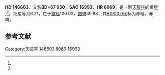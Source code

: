 {{Starbox begin
| name = HD 146603
}}
{{Starbox observe
| epoch = [[J2000.0|J2000.0]]
| constell = [[天龍座|天龍座]]<ref name=SIMBAD>{{cite web
 | url=http://simbad.u-strasbg.fr/simbad/sim-id?Ident=HR+6069
 | title=Pulsating variable Star
 | publisher=Centre de Données astronomiques de Strasbourg
 | work=SIMBAD
 | accessdate=2012-07-13
 | archive-date=2021-03-17
 | archive-url=https://web.archive.org/web/20210317174454/http://simbad.u-strasbg.fr/simbad/sim-id?Ident=HR+6069
 }}</ref><ref name=DATA>{{cite web
 | url=http://vizier.u-strasbg.fr/viz-bin/VizieR-5?-out.add=.&-source=5050&-corr=PK=HR&-out.max=9999&HR=6069
 | title=VizieR Detailed Page
 | accessdate=2012-07-13
 | archive-date=2021-03-17
 | archive-url=https://web.archive.org/web/20210317174514/http://vizier.u-strasbg.fr/viz-bin/VizieR-5?-out.add=.&-source=5050&-corr=PK%3DHR&-out.max=9999&HR=6069
 }}</ref>
| 星官 = 
| ra = {{RA|16|12|25.1}}<ref name=SIMBAD /><ref name=DATA />
| dec = {{DEC|+67|8|39}}<ref name=SIMBAD /><ref name=DATA />
| appmag_v = 6.21<ref name=SIMBAD /><ref name=DATA />
}}
{{Starbox character
| class = G8III<ref name=SIMBAD /><ref name=DATA />
| b-v = 0.99<ref name=SIMBAD /><ref name=DATA />
| u-b = 0.72<ref name=SIMBAD /><ref name=DATA />
| r-i = <ref name=SIMBAD /><ref name=DATA />
| variable = 
}}
{{Starbox astrometry
| radial_v = 0.72
| prop_mo_ra = -10
| parallax = 
| p_error = 
}}
{{Starbox catalog
| names =BD+67 930，[[SAO星表|SAO]] 16993，[[HD星表|HD]] 146603，[[HR星表|HR]] 6069}}
{{Starbox reference |Simbad=HR+6069}}
{{Starbox end}}

'''HD 146603'''，又名'''BD+67 930'''，'''SAO 16993'''、'''HR 6069'''，是一颗[[天龍座|天龍座]]的恒星<ref name=SIMBAD /><ref name=DATA />，视星等为6.21，位于[[銀道座標系|銀經]]100.03，[[銀道座標系|銀緯]]39.88，其[[B1900.0|B1900.0]]坐标为赤經{{RA|16|12|2.5}}，赤緯{{DEC|+67|39.88|51}}。

== 参考文献 ==
{{reflist}}

{{star-stub}}

[[Category:天龍座|Category:天龍座]]
[[Category:HD和HDE天體|146603]]
[[Category:HR天體|6069]]
[[Category:SAO天體|16993]]